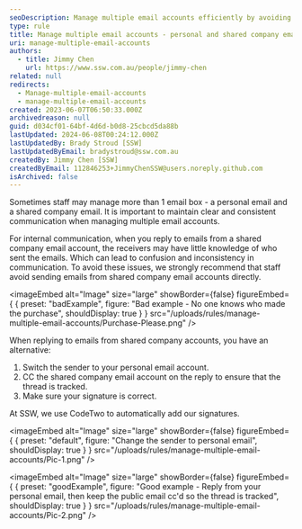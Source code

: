 ```yaml
---
seoDescription: Manage multiple email accounts efficiently by avoiding confusion and inconsistencies in communication. Use your personal email account for replies and CC shared company emails to maintain transparency and keep threads tracked.
type: rule
title: Manage multiple email accounts - personal and shared company emails
uri: manage-multiple-email-accounts
authors:
  - title: Jimmy Chen
    url: https://www.ssw.com.au/people/jimmy-chen
related: null
redirects:
  - Manage-multiple-email-accounts
  - manage-multiple-email-accounts
created: 2023-06-07T06:50:33.000Z
archivedreason: null
guid: d034cf01-64bf-4d6d-b0d8-25cbcd5da88b
lastUpdated: 2024-06-08T00:24:12.000Z
lastUpdatedBy: Brady Stroud [SSW]
lastUpdatedByEmail: bradystroud@ssw.com.au
createdBy: Jimmy Chen [SSW]
createdByEmail: 112846253+JimmyChenSSW@users.noreply.github.com
isArchived: false
---
```


Sometimes staff may manage more than 1 email box - a personal email and a shared company email. It is important to maintain clear and consistent communication when managing multiple email accounts.

For internal communication, when you reply to emails from a shared company email account, the receivers may have little knowledge of who sent the emails. Which can lead to confusion and inconsistency in communication. To avoid these issues, we strongly recommend that staff avoid sending emails from shared company email accounts directly.

<imageEmbed
  alt="Image"
  size="large"
  showBorder={false}
  figureEmbed={ {
    preset: "badExample",
    figure: "Bad example - No one knows who made the purchase",
    shouldDisplay: true
  } }
  src="/uploads/rules/manage-multiple-email-accounts/Purchase-Please.png"
/>


When replying to emails from shared company accounts, you have an alternative:

1. Switch the sender to your personal email account.
2. CC the shared company email account on the reply to ensure that the thread is tracked.
3. Make sure your signature is correct.

  At SSW, we use CodeTwo to automatically add our signatures.


<imageEmbed
  alt="Image"
  size="large"
  showBorder={false}
  figureEmbed={ {
    preset: "default",
    figure: "Change the sender to personal email",
    shouldDisplay: true
  } }
  src="/uploads/rules/manage-multiple-email-accounts/Pic-1.png"
/>


<imageEmbed
  alt="Image"
  size="large"
  showBorder={false}
  figureEmbed={ {
    preset: "goodExample",
    figure: "Good example - Reply from your personal email, then keep the public email cc'd so the thread is tracked",
    shouldDisplay: true
  } }
  src="/uploads/rules/manage-multiple-email-accounts/Pic-2.png"
/>
